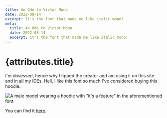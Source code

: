 ```yaml
---
title: An Ode to Victor Mono
date: 2022-08-14
excerpt: It's the font that made me like italic mono!
meta:
  title: An Ode to Victor Mono
  date: 2022-08-14
  excerpt: It's the font that made me like italic mono!
---
```


# {attributes.title}

I'm obsessed, hence why I tipped the creator and am using it on this site and in all my IDEs. Hell, I like this font so much I've considered buying this hoodie.

![A male model wearing a hoodie with "it's a feature" in the aforementioned font](https://image.spreadshirtmedia.com/image-server/v1/products/T20A2PA4162PT17X40Y0D1029594066W24978H24978/views/1,width=650,height=650,appearanceId=812,crop=detail,modelId=2516.jpg)

You can find it [here](https://rubjo.github.io/victor-mono/).

